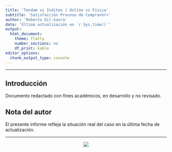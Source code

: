 ```yaml
---
title: 'Tendam vs Inditex | Online vs Física'
subtitle: 'Satisfacción Proceso de Compra<hr>'
author: 'Roberto Gil-Saura'
date: 'Última actualización en `r Sys.time()`'
output: 
  html_document: 
    theme: flatly
    number_sections: no
    df_print: kable
editor_options: 
  chunk_output_type: console
---
```


------------------------------------------------------------------------------------------------------------------------------------------------------

## Introducción

Documento redactado con fines académicos, en desarrollo y no revisado.

## Nota del autor

El presente informe refleja la situación real del caso en la última fecha de actualización.

------------------------------------------------------------------------------------------------------------------------------------------------------

::: {style="text-align: center;"}
![](img.png)
:::
